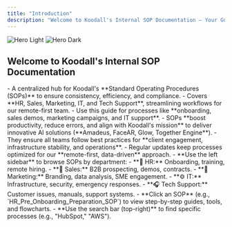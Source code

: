 ```yaml
---
title: "Introduction"
description: "Welcome to Koodall's Internal SOP Documentation – Your Guide to Standardized Processes"
---
```


<img
  className="block dark:hidden"
  src="Koodall_team.jpeg"
  alt="Hero Light"
/>
<img
  className="hidden dark:block"
  src="Koodall_team.jpeg"
  alt="Hero Dark"
/>

## Welcome to Koodall's Internal SOP Documentation

<Steps>
  <Step title="What is this?">
    - A centralized hub for Koodall's **Standard Operating Procedures (SOPs)** to ensure consistency, efficiency, and compliance.
    - Covers **HR, Sales, Marketing, IT, and Tech Support**, streamlining workflows for our remote-first team.
    - Use this guide for processes like **onboarding, sales demos, marketing campaigns, and IT support**.
  </Step>

  <Step title="Why It Matters">
    - SOPs **boost productivity, reduce errors, and align with Koodall's mission** to deliver innovative AI solutions (**Amadeus, FaceAR, Glow, Together Engine**).
    - They ensure all teams follow best practices for **client engagement, infrastructure stability, and operations**.
    - Regular updates keep processes optimized for our **remote-first, data-driven** approach.
  </Step>

  <Step title="How to Navigate">
    - **Use the left sidebar** to browse SOPs by department:
      - **👤 HR:** Onboarding, training, remote hiring.
      - **🤝 Sales:** B2B prospecting, demos, contracts.
      - **📣 Marketing:** Branding, data analysis, SME engagement.
      - **⚙️ IT:** Infrastructure, security, emergency responses.
      - **🎧 Tech Support:** Customer issues, manuals, support systems.
    - **Click an SOP** (e.g., `HR_Pre_Onboarding_Preparation_SOP`) to view step-by-step guides, tools, and flowcharts.
    - **Use the search bar (top-right)** to find specific processes (e.g., "HubSpot," "AWS").
  </Step>
</Steps>
